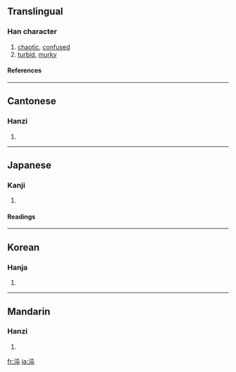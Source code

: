 ==Translingual==
===Han character===
{{Han char|rn=85|rad=水|as=04|sn=7|four=3511<sub>7</sub>|canj=水心山 (EPU)}}
# [[chaotic]], [[confused]]
# [[turbid]], [[murky]]
====References====
{{Han ref|kx=0610.100|dkj=17193|dj=1003.040|hdz=31561.090|uh=6C8C|ud=27788|bh=A850|bd=43088}}

----
==Cantonese==
===Hanzi===
{{yue-hanzi|jyut=|y=deun6}}
# {{defn|Cantonese}}

----
==Japanese==
===Kanji===
{{ja-kanji|grade=|rs=水04}}
# {{defn|Japanese}} 
====Readings====
{{ja-readings|on=[[とん]] (ton)|kun=[[ふさがる]] (fusagaru), [[くらい]] (kurai), [[おろか]] (oroka)}}

----
==Korean==
===Hanja===
{{ko-hanja|hangeul=돈|eumhun=|rv=don|mr=ton|y=ton}}
# {{defn|Korean}}

----
==Mandarin==
===Hanzi===
{{cmn-hanzi|pin=[[dùn]] ([[dun4]])|wg=tun<sup>4</sup>}}
# {{defn|Mandarin}}

[[fr:沌]]
[[ja:沌]]